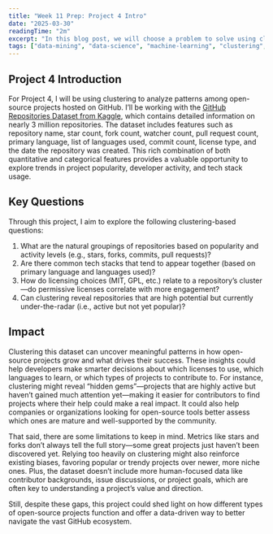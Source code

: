 ```yaml
---
title: "Week 11 Prep: Project 4 Intro"
date: "2025-03-30"
readingTime: "2m"
excerpt: "In this blog post, we will choose a problem to solve using clustering for Project 4."
tags: ["data-mining", "data-science", "machine-learning", "clustering", "algorithms"]
---
```

## Project 4 Introduction
For Project 4, I will be using clustering to analyze patterns among open-source projects hosted on GitHub. I’ll be working with the [GitHub Repositories Dataset from Kaggle](https://www.kaggle.com/datasets/nikhil25803/github-dataset?select=repository_data.csv), which contains detailed information on nearly 3 million repositories. The dataset includes features such as repository name, star count, fork count, watcher count, pull request count, primary language, list of languages used, commit count, license type, and the date the repository was created. This rich combination of both quantitative and categorical features provides a valuable opportunity to explore trends in project popularity, developer activity, and tech stack usage.

## Key Questions
Through this project, I aim to explore the following clustering-based questions:

1. What are the natural groupings of repositories based on popularity and activity levels (e.g., stars, forks, commits, pull requests)?
2. Are there common tech stacks that tend to appear together (based on primary language and languages used)?
3. How do licensing choices (MIT, GPL, etc.) relate to a repository’s cluster—do permissive licenses correlate with more engagement?
4. Can clustering reveal repositories that are high potential but currently under-the-radar (i.e., active but not yet popular)?

## Impact
Clustering this dataset can uncover meaningful patterns in how open-source projects grow and what drives their success. These insights could help developers make smarter decisions about which licenses to use, which languages to learn, or which types of projects to contribute to. For instance, clustering might reveal “hidden gems”—projects that are highly active but haven’t gained much attention yet—making it easier for contributors to find projects where their help could make a real impact. It could also help companies or organizations looking for open-source tools better assess which ones are mature and well-supported by the community.

That said, there are some limitations to keep in mind. Metrics like stars and forks don’t always tell the full story—some great projects just haven’t been discovered yet. Relying too heavily on clustering might also reinforce existing biases, favoring popular or trendy projects over newer, more niche ones. Plus, the dataset doesn’t include more human-focused data like contributor backgrounds, issue discussions, or project goals, which are often key to understanding a project’s value and direction.

Still, despite these gaps, this project could shed light on how different types of open-source projects function and offer a data-driven way to better navigate the vast GitHub ecosystem.